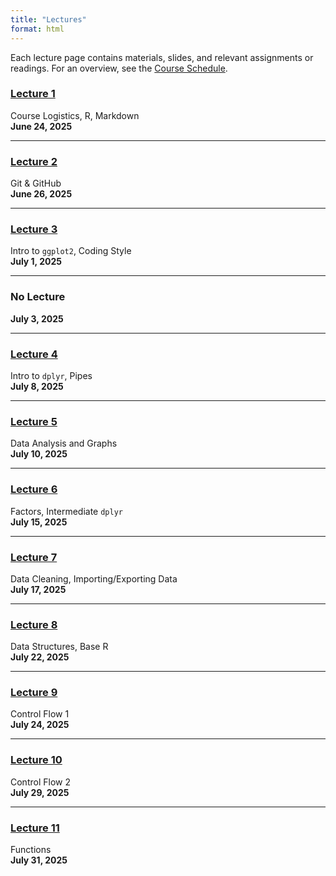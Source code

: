 ```yaml
---
title: "Lectures"
format: html
---
```


Each lecture page contains materials, slides, and relevant assignments or readings. For an overview, see the <a href="https://docs.google.com/spreadsheets/d/1CmuUXTp0uvhAVk3mmOQMEfb8BjdR-I36/edit?usp=sharing&ouid=112534119211880791899&rtpof=true&sd=true" target="_blank">Course Schedule</a>.


### [Lecture 1](01-home.qmd)
Course Logistics, R, Markdown<br>
**June 24, 2025**

---

### [Lecture 2](02-home.qmd)
Git & GitHub<br>
**June 26, 2025**

---

### [Lecture 3](03-home.qmd)
Intro to `ggplot2`, Coding Style<br>
**July 1, 2025**

---

### No Lecture
**July 3, 2025**

---

### [Lecture 4](04-home.qmd)
Intro to `dplyr`, Pipes<br>
**July 8, 2025**

---

### [Lecture 5](05-home.qmd)
Data Analysis and Graphs<br>
**July 10, 2025**

---

### [Lecture 6](06-home.qmd)
Factors, Intermediate `dplyr`<br>
**July 15, 2025**

---

### [Lecture 7](07-home.qmd)
Data Cleaning, Importing/Exporting Data<br>
**July 17, 2025**

---

### [Lecture 8](08-home.qmd)
Data Structures, Base R<br>
**July 22, 2025**

---

### [Lecture 9](09-home.qmd)
Control Flow 1<br>
**July 24, 2025**

---

### [Lecture 10](10-home.qmd)
Control Flow 2<br>
**July 29, 2025**

---

### [Lecture 11](11-home.qmd)
Functions<br>
**July 31, 2025**
